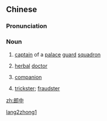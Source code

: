 ==Chinese==
{{zh-forms}}

===Pronunciation===
{{zh-pron
|m=lángzhōng
|mn=lông-tiong
|cat=n
}}

===Noun===
{{zh-noun}}

# {{lb|zh|archaic}} [[captain]] of a [[palace]] [[guard]] [[squadron]] {{qualifier|position title}}
# {{lb|zh|archaic}} [[herbal]] [[doctor]]
# {{lb|zh|archaic}} [[companion]] {{qualifier|respectful form of address}}
# {{lb|zh|archaic}} [[trickster]]; [[fraudster]]

[[Category:Mandarin archaic terms|lang2zhong1]]

[[zh:郎中]]